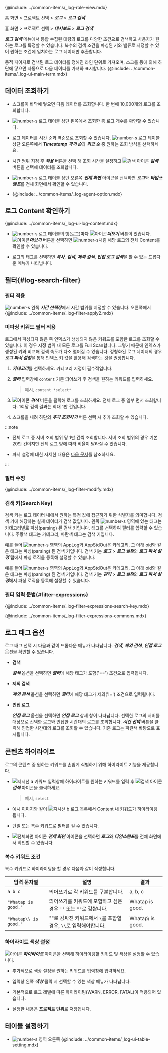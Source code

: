 {@include: ../common-items/_log-role-view.mdx}

<Xclude product='aws-log'>

홈 화면 > 프로젝트 선택 > ***로그*** > ***로그 검색***

</Xclude>

<InDoc product='aws-log'>

홈 화면 > 프로젝트 선택 > ***대시보드*** > ***로그 검색***

</InDoc>

***로그 검색*** 메뉴에서 통합 수집된 대량의 로그를 다양한 조건으로 검색하고 사용자가 원하는 로그를 특정할 수 있습니다. 복수의 검색 조건을 파싱된 키와 밸류로 지정할 수 있어 원하는 조건에 일치하는 로그 데이터만 추출합니다. 

동적 페이지로 검색된 로그 데이터를 정해진 라인 단위로 가져오며, 스크롤 등에 의해 하단에 닿으면 자동으로 다음 데이터를 가져와 표시합니다. {@include: ../common-items/_log-ui-main-term.mdx}

<Xclude product='postgresql,mysql'>

<ImgLang img='log-search.png' desc='로그 검색 sc' />

</Xclude>

<InDoc product='postgresql,mysql'>

<ImgLang img='db-log-search.png' desc='' />

</InDoc>

## 데이터 조회하기 

* 스크롤이 바닥에 닿으면 다음 데이터를 조회합니다. 한 번에 10,000개의 로그를 조회합니다.

* ![number-s](/img/number-03.png) 로그 테이블 상단 왼쪽에서 조회한 총 로그 개수를 확인할 수 있습니다. 

* 로그 데이터를 시간 순과 역순으로 조회할 수 있습니다. ![number-s](/img/number-03.png) 로그 테이블 상단 오른쪽에서 ***Timestamp*** ***과거 순***과 ***최근 순*** 중 원하는 조회 방식을 선택하세요.

* 시간 범위 지정 후 ***적용*** 버튼을 선택 해 조회 시간을 설정하고 ![검색 아이콘](/img/ic-search-on-press.svg) ***검색*** 버튼을 선택해 데이터를 조회합니다.

* ![number-s](/img/number-03.png) 로그 테이블 상단 오른쪽 <LinkImage img='ic-fullscreen.svg' desc='전체 화면 아이콘'/> ***전체 화면*** 아이콘을 선택하면 ***로그***와 ***타임스탬프***를 전체 화면에서 확인할 수 있습니다.

* {@include: ../common-items/_log-agent-option.mdx}

## 로그 Content 확인하기

{@include: ../common-items/_log-ui-log-content.mdx}

* ![number-s](/img/number-03.png) 로그 테이블의 행(로그)마다 ![아이콘](/img/ic-caret-right.svg)***더보기*** 버튼이 있습니다. ![아이콘](/img/ic-caret-right.svg)***더보기*** 버튼을 선택하면 ![number-s](/img/number-04.png)처럼 해당 로그의 전체 Content를 확인할 수 있습니다. 

* 로그의 태그를 선택하면 ***복사***, ***검색***, ***제외 검색***, ***인접 로그 검색***을 할 수 있는 드롭다운 메뉴가 나타납니다.

## 필터{#log-search-filter}

### 필터 적용

![number-s](/img/number-01.png) 왼쪽 ***시간 선택창***에서 시간 범위를 지정할 수 있습니다. 오른쪽에서 {@include: ../common-items/_log-filter-apply2.mdx} 

### 미파싱 키워드 필터 적용

로그에서 파싱되지 않은 즉 인덱스가 생성되지 않은 키워드를 포함한 로그를 조회할 수 있습니다. 이 경우 지정 범위 내 모든 로그를 Full Scan합니다. 그렇기 때문에 인덱스가 생성된 키와 비교해 검색 속도가 다소 떨어질 수 있습니다. 정형화된 로그 데이터의 경우 ***로그 파서 설정***을 통해 인덱스 키 값을 활용해 검색하는 것을 권장합니다.

<ImgLang img='log-filter-search.png' desc='미파싱 키워드 필터 적용'/>

1. ***카테고리***를 선택하세요. 카테고리 지정이 필수적입니다.

1. ***필터*** 입력창에 `content` 기준 띄어쓰기 후 검색을 원하는 키워드를 입력하세요. 

    > 예시, `content *select*`

1. ![아이콘](/img/ic-search.svg) ***검색*** 버튼을 클릭해 로그를 조회하세요. 전체 로그 중 일부 먼저 조회합니다. 1회당 검색 결과는 최대 1만 건입니다.

1. 스크롤을 내려 하단의 ***추가 조회하기*** 버튼 선택 시 추가 조회할 수 있습니다. 

  <ImgLang img='log-content-search-more.png' desc='추가 조회하기'/>

:::note 

* 전체 로그 중 서버 조회 범위 당 1만 건씩 조회합니다. 서버 조회 범위의 경우 기본 20만 건이지만 전체 로그 양에 따라 비율이 달라질 수 있습니다. 

* 파서 설정에 대한 자세한 내용은 [다음 문서](log-parser.mdx)를 참조하세요.

:::

### 필터 수정

{@include: ../common-items/_log-filter-modify.mdx}

### 검색 키(Search Key)

검색 키는 로그 데이터 내에서 원하는 특정 값에 접근하기 위한 식별자를 의미합니다. 검색 키에 해당하는 실제 데이터가 검색 값입니다. 왼쪽 ![number-s](/img/number-02.png) 영역에 있는 태그는 카테고리별로 파싱(parsing) 된 검색 키입니다. 태그를 선택하여 필터를 입력할 수 있습니다. <span class='logwr'>주황색</span> 태그는 카테고리, <span class='lowfg'>파란색</span> 태그는 검색 키입니다.

<InDoc product='log,postgresql,mysql'>

예를 들어 ![number-s](/img/number-02.png) 영역의 <span class='logwr'>AppLog</span>와 <span class='logwr'>AppStdOut</span>은 카테고리, 그 아래 <span class='lowfg'>oid</span>와 같은 태그는 파싱(parsing) 된 검색 키입니다. 검색 키는 ***로그*** > ***로그 설정***의 ***로그 파서 설정*** 탭에서 파싱 로직을 등록해 설정할 수 있습니다. 

</InDoc>

<InDoc product='aws-log'>

예를 들어 ![number-s](/img/number-02.png) 영역의 <span class='logwr'>AppLog</span>와 <span class='logwr'>AppStdOut</span>은 카테고리, 그 아래 <span class='lowfg'>oid</span>와 같은 태그는 파싱(parsing) 된 검색 키입니다. 검색 키는 ***관리*** > ***로그 설정***의 ***로그 파서 설정***에서 파싱 로직을 등록해 설정할 수 있습니다.

</InDoc>

### 필터 입력 문법{#filter-expressions}

{@include: ../common-items/_log-filter-expressions-search-key.mdx} 

{@include: ../common-items/_log-filter-expressions-commons.mdx}

## 로그 태그 옵션

로그 태그 선택 시 다음과 같이 드롭다운 메뉴가 나타납니다. ***검색***, ***제외 검색***, ***인접 로그*** 옵션을 확인할 수 있습니다. 

<ImgLang img='log-search-tag.png' desc='로그 태그 드롭다운 메뉴'/> 

* **검색**

  ***검색*** 옵션을 선택하면 ***필터***에 해당 태그가 포함('==') 조건으로 입력됩니다.

* **제외 검색**

  ***제외 검색*** 옵션을 선택하면 ***필터***에 해당 태그가 제외('!=') 조건으로 입력됩니다.

* **인접 로그**

  ***인접 로그*** 옵션을 선택하면 ***인접 로그*** 상세 창이 나타납니다. 선택한 로그의 서버를 대상으로 선택한 로그와 인접한 시간대의 로그를 조회합니다. ***시간 선택*** 버튼을 클릭해 인접한 시간대의 로그를 조회할 수 있습니다. 기준 로그는 파란색 바탕으로 표시됩니다.

  <ImgLang img='log-search-adjacent-log.png' desc='로그 태그 인접 로그'/>

## 콘텐츠 하이라이트

로그의 콘텐츠 중 원하는 키워드를 손쉽게 식별하기 위해 하이라이트 기능을 제공합니다.

<ImgLang img='log-search-content-search-highlight.png' desc='콘텐츠 하이라이트'/>

* ![지시선 a](/img/char-a.svg) 키워드 입력창에 하이라이트를 원하는 키워드를 입력 후 ![검색 아이콘](/img/ic-search.svg)***검색*** 아이콘을 클릭하세요.

  > 예시, `select`

* 예시 이미지와 같이 ![지시선 b](/img/char-b.svg) 로그 목록에서 Content 내 키워드가 하이라이팅 됩니다.

* 단일 또는 복수 키워드로 필터를 걸 수 있습니다.

* ![전체화면 아이콘](/img/ic-fullscreen.svg) ***전체 화면*** 아이콘을 선택하면 ***로그***와 ***타임스탬프***를 전체 화면에서 확인할 수 있습니다.

### 복수 키워드 조건

복수 키워드로 하이라이팅을 할 경우 다음과 같이 작성합니다.

|입력 문자열|설명|결과|
|----|----|----|
|`a b c`|띄어쓰기로 각 키워드를 구분합니다.|a, b, c|
|`"Whatap is good."`|띄어쓰기를 키워드에 포함하고 싶은 경우 `''` 또는 `""`로 감쌉니다.|Whatap is good.|
|`"Whatap\\ is good."`|""로 감싸진 키워드에서 `\`를 포함할 경우, `\\`로 입력해야합니다.|Whatap\ is good.|

### 하이라이트 색상 설정

![아이콘](/img/ic-highlight.svg) ***하이라이트*** 아이콘을 선택해 하이라이팅할 키워드 및 색상을 설정할 수 있습니다. 

<ImgLang img='log-lt-highlight.png' desc='하이라이트'/>

* 추가적으로 색상 설정을 원하는 키워드를 입력창에 입력하세요. 

* 입력창 왼쪽 ***색상*** 클릭 시 선택할 수 있는 색상 메뉴가 나타납니다. 

* 기본적으로 로그 레벨에 따른 하이라이팅(<span class='logwr'>WARN</span>, <span class='loger'>ERROR</span>, <span class='logft'>FATAL</span>)이 적용되어 있습니다. 

* 설정한 내용은 **프로젝트 단위**로 저장됩니다. 

## 테이블 설정하기

* ![number-s](/img/number-03.png) 영역 오른쪽 {@include: ../common-items/_log-ui-table-setting.mdx} 